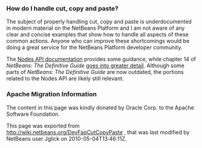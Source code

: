 <!--

    Licensed to the Apache Software Foundation (ASF) under one
    or more contributor license agreements.  See the NOTICE file
    distributed with this work for additional information
    regarding copyright ownership.  The ASF licenses this file
    to you under the Apache License, Version 2.0 (the
    "License"); you may not use this file except in compliance
    with the License.  You may obtain a copy of the License at

      http://www.apache.org/licenses/LICENSE-2.0

    Unless required by applicable law or agreed to in writing,
    software distributed under the License is distributed on an
    "AS IS" BASIS, WITHOUT WARRANTIES OR CONDITIONS OF ANY
    KIND, either express or implied.  See the License for the
    specific language governing permissions and limitations
    under the License.

-->

===How do I handle cut, copy and paste?===

The subject of properly handling cut, copy and paste is underdocumented in modern material on the NetBeans Platform and I am not aware of any clear and concise examples that show how to handle all aspects of these common actions.  Anyone who can improve these shortcomings would be doing a great service for the NetBeans Platform developer community.

The [http://bits.netbeans.org/dev/javadoc/org-openide-nodes/org/openide/nodes/doc-files/api.html#edit Nodes API documentation] provides some guidance, while chapter 14 of ''NetBeans: The Definitive Guide'' [http://www.netbeans.org/download/books/definitive-guide/html/apis-c_betterexplorer.html#N400551 goes into greater detail].  Although some parts of ''NetBeans: The Definitive Guide'' are now outdated, the portions related to the Nodes API are likely still relevant.

===Apache Migration Information===

The content in this page was kindly donated by Oracle Corp. to the
Apache Software Foundation.

This page was exported from http://wiki.netbeans.org/DevFaqCutCopyPaste , 
that was last modified by NetBeans user Jglick 
on 2010-05-04T13:46:11Z.

